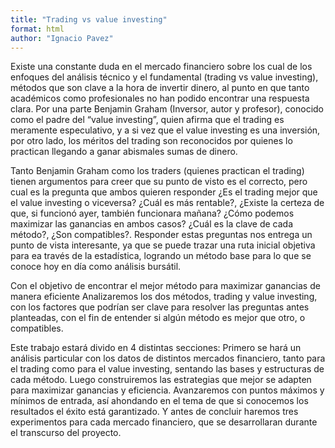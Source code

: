 ```yaml
---
title: "Trading vs value investing"
format: html
author: "Ignacio Pavez"
---
```


Existe una constante duda en el mercado financiero sobre los cual de los enfoques del análisis técnico y el fundamental (trading vs value investing), métodos que son clave a la hora de invertir dinero, al punto en que tanto académicos como profesionales no han podido encontrar una respuesta clara. Por una parte Benjamin Graham (Inversor, autor y profesor), conocido como el padre del "value investing", quien afirma que el trading es meramente especulativo, y a si vez que el value investing es una inversión, por otro lado, los méritos del trading son reconocidos por quienes lo practican llegando a ganar abismales sumas de dinero.

Tanto Benjamin Graham como los traders (quienes practican el trading) tienen argumentos para creer que su punto de visto es el correcto, pero cual es la pregunta que ambos quieren responder ¿Es el trading mejor que el value investing o viceversa? ¿Cuál es más rentable?, ¿Existe la certeza de que, si funcionó ayer, también funcionara mañana? ¿Cómo podemos maximizar las ganancias en ambos casos? ¿Cuál es la clave de cada método?, ¿Son compatibles?. Responder estas preguntas nos entrega un punto de vista interesante, ya que se puede trazar una ruta inicial objetiva para ea través de la estadística, logrando un método base para lo que se conoce hoy en día como análisis bursátil.

Con el objetivo de encontrar el mejor método para maximizar ganancias de manera eficiente Analizaremos los dos métodos, trading y value investing, con los factores que podrían ser clave para resolver las preguntas antes planteadas, con el fin de entender si algún método es mejor que otro, o compatibles. 

Este trabajo estará divido en 4 distintas secciones: Primero se hará un análisis particular con los datos de distintos mercados financiero, tanto para el trading como para el value investing, sentando las bases y estructuras de cada método. Luego construiremos las estrategias que mejor se adapten para maximizar ganancias y eficiencia. Avanzaremos con puntos máximos y mínimos de entrada, así ahondando en el tema de que si conocemos los resultados el éxito está garantizado. Y antes de concluir haremos tres experimentos para cada mercado financiero, que se desarrollaran durante el transcurso del proyecto.